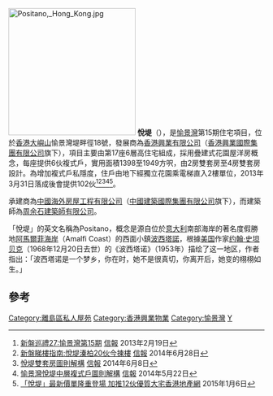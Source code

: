 {{Coord|22.306741|114.01202|type:landmark_region:HK|display=title}}
[[File:Positano,_Hong_Kong.jpg|250px]]
'''悅堤'''（{{lang-en|Positano}}），是[[愉景灣|愉景灣]]第15期住宅項目，位於[[香港|香港]][[大嶼山|大嶼山]]愉景灣堤畔徑18號，發展商為[[香港興業有限公司|香港興業有限公司]]（[[香港興業國際集團有限公司|香港興業國際集團有限公司]]旗下），項目主要由第17座6層高住宅組成，採用疊建式花園屋洋房概念，每座提供6伙複式戶，實用面積1398至1949方呎，由2房雙套房至4房雙套房設計。為增加複式戶私隱度，住戶由地下經獨立花園乘電梯直入2樓單位，2013年3月31日落成後會提供102伙<REF>
[http://www2.hkej.com/property/article/id/75936 新盤巡禮27:愉景灣第15期] {{Wayback|url=http://www2.hkej.com/property/article/id/75936 |date=20160304103124 }}[[信報|信報]] 2013年2月19日
</REF><REF>
[http://www2.hkej.com/property/article/id/391447/%E6%96%B0%E7%9B%A4%E7%9D%87%E6%A8%93%E6%8C%87%E5%8D%97%3A%E6%82%85%E5%A0%A4%E6%BA%B1%E6%9F%8F20%E4%BC%99%E4%BB%8A%E6%8F%80%E6%A8%93 新盤睇樓指南:悅堤溱柏20伙今揀樓] {{Wayback|url=http://www2.hkej.com/property/article/id/391447/%E6%96%B0%E7%9B%A4%E7%9D%87%E6%A8%93%E6%8C%87%E5%8D%97%3A%E6%82%85%E5%A0%A4%E6%BA%B1%E6%9F%8F20%E4%BC%99%E4%BB%8A%E6%8F%80%E6%A8%93 |date=20160304122133 }}[[信報|信報]] 2014年6月28日
</REF><REF>
[http://www2.hkej.com/property/article/id/382922/%E6%82%85%E5%A0%A4%E9%9B%99%E5%A5%97%E6%88%BF%E5%9C%96%E5%89%87%E8%A7%A3%E6%A7%8B 悅堤雙套房圖則解構] {{Wayback|url=http://www2.hkej.com/property/article/id/382922/%E6%82%85%E5%A0%A4%E9%9B%99%E5%A5%97%E6%88%BF%E5%9C%96%E5%89%87%E8%A7%A3%E6%A7%8B |date=20160304130328 }}[[信報|信報]] 2014年6月8日
</REF><REF>
[http://www2.hkej.com/property/article/id/376074/%E6%84%89%E6%99%AF%E7%81%A3%E6%82%85%E5%A0%A4%E4%B8%AD%E5%B1%A4%E8%A4%87%E5%BC%8F%E6%88%B6%E5%9C%96%E5%89%87%E8%A7%A3%E6%A7%8B 愉景灣悅堤中層複式戶圖則解構] {{Wayback|url=http://www2.hkej.com/property/article/id/376074/%E6%84%89%E6%99%AF%E7%81%A3%E6%82%85%E5%A0%A4%E4%B8%AD%E5%B1%A4%E8%A4%87%E5%BC%8F%E6%88%B6%E5%9C%96%E5%89%87%E8%A7%A3%E6%A7%8B |date=20160304111531 }}[[信報|信報]] 2014年5月22日
</REF><REF>[http://www.hkproperty.com/HongKong/News/14562665.htm 「悅堤」最新價單隆重登場 加推12伙優質大宅][[香港地產網|香港地產網]] 2015年1月6日</REF>。

承建商為[[中國海外房屋工程有限公司|中國海外房屋工程有限公司]]（[[中國建築國際集團有限公司|中國建築國際集團有限公司]]旗下），而建築師為[[周余石建築師有限公司|周余石建築師有限公司]]。

「悅堤」的英文名稱為Positano，概念是源自位於[[意大利|意大利]]南部海岸的著名度假勝地[[阿馬爾菲海岸|阿馬爾菲海岸]]（Amalfi Coast）的西面小鎮[[波西塔諾|波西塔諾]]，根據[[美国|美国]]作家[[约翰·史坦贝克|约翰·史坦贝克]]（1968年12月20日去世）的《波西塔诺》（1953年）描绘了这一地区，作者指出：「波西塔诺是一个梦乡，你在时，她不是很真切，你离开后，她变的栩栩如生。」

==參考==
{{REFLIST}}

{{香港興業}}
[[Category:離島區私人屋苑|Category:離島區私人屋苑]]
[[Category:香港興業物業|Category:香港興業物業]]
[[Category:愉景灣|Category:愉景灣]]
[[Category:2013年完工建築物|Y]]